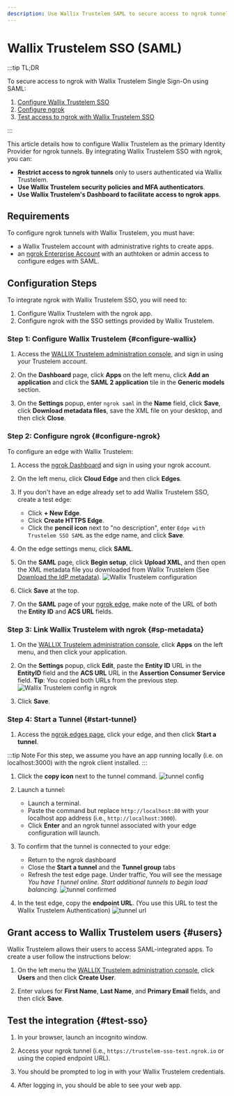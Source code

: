 ```yaml
---
description: Use Wallix Trustelem SAML to secure access to ngrok tunnels
---
```


# Wallix Trustelem SSO (SAML)

:::tip TL;DR

To secure access to ngrok with Wallix Trustelem Single Sign-On using SAML:

1. [Configure Wallix Trustelem SSO](#configure-wallix)
1. [Configure ngrok](#configure-ngrok)
1. [Test access to ngrok with Wallix Trustelem SSO](#test-sso)

:::

This article details how to configure Wallix Trustelem as the primary Identity Provider for ngrok tunnels.
By integrating Wallix Trustelem SSO with ngrok, you can:

- **Restrict access to ngrok tunnels** only to users authenticated via Wallix Trustelem.
- **Use Wallix Trustelem security policies and MFA authenticators**.
- **Use Wallix Trustelem's Dashboard to facilitate access to ngrok apps**.

## Requirements

To configure ngrok tunnels with Wallix Trustelem, you must have:

- a Wallix Trustelem account with administrative rights to create apps.
- an [ngrok Enterprise Account](https://ngrok.com/pricing) with an authtoken or admin access to configure edges with SAML.

## Configuration Steps

To integrate ngrok with Wallix Trustelem SSO, you will need to:

1. Configure Wallix Trustelem with the ngrok app.
1. Configure ngrok with the SSO settings provided by Wallix Trustelem.

### **Step 1**: Configure Wallix Trustelem {#configure-wallix}

1. Access the [WALLIX Trustelem administration console](https://admin.trustelem.com/login), and sign in using your Trustelem account.

1. On the **Dashboard** page, click **Apps** on the left menu, click **Add an application** and click the **SAML 2 application** tile in the **Generic models** section.

1. On the **Settings** popup, enter `ngrok saml` in the **Name** field, click **Save**, click **Download metadata files**, save the XML file on your desktop, and then click **Close**.

### **Step 2**: Configure ngrok {#configure-ngrok}

To configure an edge with Wallix Trustelem:

1. Access the [ngrok Dashboard](https://dashboard.ngrok.com/) and sign in using your ngrok account.

1. On the left menu, click **Cloud Edge** and then click **Edges**.

1. If you don't have an edge already set to add Wallix Trustelem SSO, create a test edge:

   - Click **+ New Edge**.
   - Click **Create HTTPS Edge**.
   - Click the **pencil icon** next to "no description", enter `Edge with Trustelem SSO SAML` as the edge name, and click **Save**.

1. On the edge settings menu, click **SAML**.

1. On the **SAML** page, click **Begin setup**, click **Upload XML**, and then open the XML metadata file you downloaded from Wallix Trustelem (See [Download the IdP metadata](#configure-wallix)).
   ![Wallix Trustelem configuration](img/trustelem-5.png)

1. Click **Save** at the top.

1. On the **SAML** page of your [ngrok edge](https://dashboard.ngrok.com/cloud-edge/edges), make note of the URL of both the **Entity ID** and **ACS URL** fields.

### **Step 3**: Link Wallix Trustelem with ngrok {#sp-metadata}

1. On the [WALLIX Trustelem administration console](https://admin.trustelem.com/login), click **Apps** on the left menu, and then click your application.

1. On the **Settings** popup, click **Edit**, paste the **Entity ID** URL in the **EntityID** field and the **ACS URL** URL in the **Assertion Consumer Service** field.
   **Tip**: You copied both URLs from the previous step.
   ![Wallix Trustelem config in ngrok](img/trustelem-6.png)

1. Click **Save**.

### **Step 4**: Start a Tunnel {#start-tunnel}

1. Access the [ngrok edges page](https://dashboard.ngrok.com/cloud-edge/edges), click your edge, and then click **Start a tunnel**.

:::tip Note
For this step, we assume you have an app running locally (i.e. on localhost:3000) with the ngrok client installed.
:::

1. Click the **copy icon** next to the tunnel command.
   ![tunnel config](img/trustelem-2.png)

1. Launch a tunnel:

   - Launch a terminal.
   - Paste the command but replace `http://localhost:80` with your localhost app address (i.e., `http://localhost:3000`).
   - Click **Enter** and an ngrok tunnel associated with your edge configuration will launch.

1. To confirm that the tunnel is connected to your edge:

   - Return to the ngrok dashboard
   - Close the **Start a tunnel** and the **Tunnel group** tabs
   - Refresh the test edge page. Under traffic, You will see the message _You have 1 tunnel online. Start additional tunnels to begin load balancing._
     ![tunnel confirmed](img/trustelem-3.png)

1. In the test edge, copy the **endpoint URL**. (You use this URL to test the Wallix Trustelem Authentication)
   ![tunnel url](img/trustelem-4.png)

## Grant access to Wallix Trustelem users {#users}

Wallix Trustelem allows their users to access SAML-integrated apps.
To create a user follow the instructions below:

1. On the left menu the [WALLIX Trustelem administration console](https://admin.trustelem.com/login), click **Users** and then click **Create User**.

1. Enter values for **First Name**, **Last Name**, and **Primary Email** fields, and then click **Save**.

## Test the integration {#test-sso}

1. In your browser, launch an incognito window.

1. Access your ngrok tunnel (i.e., `https://trustelem-sso-test.ngrok.io` or using the copied endpoint URL).

1. You should be prompted to log in with your Wallix Trustelem credentials.

1. After logging in, you should be able to see your web app.
